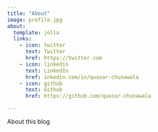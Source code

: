 ```yaml
---
title: "About"
image: profile.jpg
about:
  template: jolla
  links:
    - icon: twitter
      text: Twitter
      href: https://twitter.com
    - icon: linkedin
      text: LinkedIn
      href: inkedin.com/in/quasar-chunawala
    - icon: github
      text: Github
      href: https://github.com/quasar-chunawala

---
```


About this blog
